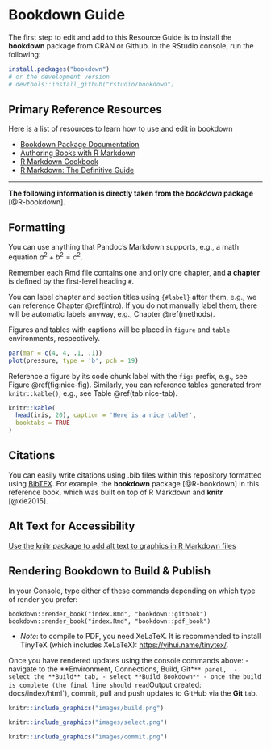 # Bookdown Guide {#bookdown}

The first step to edit and add to this Resource Guide is to install the **bookdown** package from CRAN or Github. In the RStudio console, run the following:

```r
install.packages("bookdown")
# or the development version
# devtools::install_github("rstudio/bookdown")
```

## Primary Reference Resources

Here is a list of resources to learn how to use and edit in bookdown

- [Bookdown Package Documentation](https://bookdown.org/)
- [Authoring Books with R Markdown](https://bookdown.org/yihui/bookdown/)
- [R Markdown Cookbook](https://bookdown.org/yihui/rmarkdown-cookbook/)
- [R Markdown: The Definitive Guide](https://bookdown.org/yihui/rmarkdown/)

__________________________________________________________________________________

**The following information is directly taken from the _bookdown_ package** [@R-bookdown].

## Formatting

You can use anything that Pandoc's Markdown supports, e.g., a math equation $a^2 + b^2 = c^2$.

Remember each Rmd file contains one and only one chapter, and **a chapter** is defined by the first-level heading `#`.

You can label chapter and section titles using `{#label}` after them, e.g., we can reference Chapter \@ref(intro). If you do not manually label them, there will be automatic labels anyway, e.g., Chapter \@ref(methods).

Figures and tables with captions will be placed in `figure` and `table` environments, respectively.

```r
par(mar = c(4, 4, .1, .1))
plot(pressure, type = 'b', pch = 19)
```

Reference a figure by its code chunk label with the `fig:` prefix, e.g., see Figure \@ref(fig:nice-fig). Similarly, you can reference tables generated from `knitr::kable()`, e.g., see Table \@ref(tab:nice-tab).

```r
knitr::kable(
  head(iris, 20), caption = 'Here is a nice table!',
  booktabs = TRUE
)
```

## Citations

You can easily write citations using .bib files within this repository formatted using [BibTEX](http://www.bibtex.org/). For example, the **bookdown** package [@R-bookdown] in this reference book, which was built on top of R Markdown and **knitr** [@xie2015].

## Alt Text for Accessibility

[Use the knitr package to add alt text to graphics in R Markdown files](https://www.rstudio.com/blog/knitr-fig-alt/)

## Rendering Bookdown to Build & Publish

In your Console, type either of these commands depending on which type of render you prefer:

`bookdown::render_book("index.Rmd", "bookdown::gitbook")`
`bookdown::render_book("index.Rmd", "bookdown::pdf_book")`

- *Note*: to compile to PDF, you need XeLaTeX. It is recommended to install TinyTeX (which includes XeLaTeX): <https://yihui.name/tinytex/>.

Once you have rendered updates using the console commands above:
- navigate to the **Environment, Connections, Build, Git*`** panel, 
- select the **Build** tab,
- select **Build Bookdown**
- once the build is complete (the final line should read `Output created: docs/index/html`), commit, pull and push updates to GitHub via the **Git** tab. 

```r

knitr::include_graphics("images/build.png")
```


```r

knitr::include_graphics("images/select.png")
```

```r

knitr::include_graphics("images/commit.png")
```